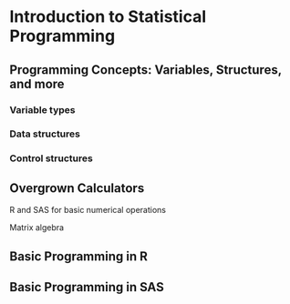 # Introduction to Statistical Programming {#intro-prog}

## Programming Concepts: Variables, Structures, and more

### Variable types

### Data structures

### Control structures


## Overgrown Calculators

R and SAS for basic numerical operations

Matrix algebra

## Basic Programming in R


## Basic Programming in SAS

